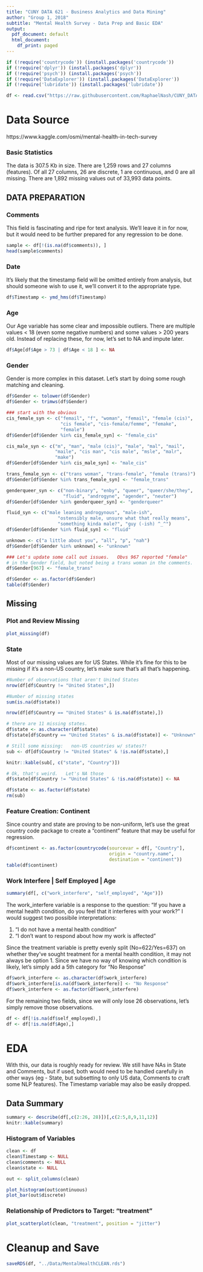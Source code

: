 ```yaml
---
title: "CUNY DATA 621 - Business Analytics and Data Mining"
author: "Group 1, 2018"
subtitle: "Mental Health Survey - Data Prep and Basic EDA"
output:
  pdf_document: default
  html_document:
    df_print: paged
---
```


```r
if (!require('countrycode')) (install.packages('countrycode'))
if (!require('dplyr')) (install.packages('dplyr'))
if (!require('psych')) (install.packages('psych'))
if (!require('DataExplorer')) (install.packages('DataExplorer'))
if (!require('lubridate')) (install.packages('lubridate'))

df <- read.csv("https://raw.githubusercontent.com/RaphaelNash/CUNY_DATA621_GroupProject/master/Data/survey_RAW.csv")
```

# Data Source

https://www.kaggle.com/osmi/mental-health-in-tech-survey

### Basic Statistics

The data is 307.5 Kb in size. There are 1,259 rows and 27 columns (features). Of all 27 columns, 26 are discrete, 1 are continuous, and 0 are all missing. There are 1,892 missing values out of 33,993 data points.

## DATA PREPARATION

### Comments

This field is fascinating and ripe for text analysis.   We'll leave it in for now, but it would need to be further prepared for any regression to be done. 

```r
sample <- df[!(is.na(df$comments)), ]
head(sample$comments)
```

### Date

It's likely that the timestamp field will be omitted entirely from analysis, but should someone wish to use it, we'll convert it to the appropriate type. 

```r
df$Timestamp <- ymd_hms(df$Timestamp)
```

### Age

Our Age variable has some clear and impossible outliers.   There are multiple values < 18 (even some negative numbers) and some values > 200 years old.   Instead of replacing these, for now, let's set to NA and impute later. 

```r
df$Age[df$Age > 73 | df$Age < 18 ] <- NA
```

### Gender

Gender is more complex in this dataset.   Let's start by doing some rough matching and cleaning.

```r
df$Gender <- tolower(df$Gender)
df$Gender <- trimws(df$Gender)

### start with the obvious
cis_female_syn <- c("femail", "f", "woman", "femail", "female (cis)",
                    "cis female", "cis-female/femme", "femake", 
                    "female")
df$Gender[df$Gender %in% cis_female_syn] <- "female_cis"

cis_male_syn <- c("m", "man", "male (cis)", "male", "mal", "mail", 
                  "maile", "cis man", "cis male", "msle", "malr", 
                  "make")
df$Gender[df$Gender %in% cis_male_syn] <- "male_cis"

trans_female_syn <- c("trans woman", "trans-female", "female (trans)")
df$Gender[df$Gender %in% trans_female_syn] <- "female_trans"

genderqueer_syn <- c("non-binary", "enby", "queer", "queer/she/they",
                     "fluid", "androgyne", "agender", "neuter")
df$Gender[df$Gender %in% genderqueer_syn] <- "genderqueer"

fluid_syn <- c("male leaning androgynous", "male-ish", 
                   "ostensibly male, unsure what that really means", 
                   "something kinda male?", "guy (-ish) ^_^")
df$Gender[df$Gender %in% fluid_syn] <- "fluid"

unknown <- c("a little about you", "all", "p", "nah")
df$Gender[df$Gender %in% unknown] <- "unknown"

### Let's update some call out issues.   Obvs 967 reported "female" 
# in the Gender field, but noted being a trans woman in the comments.  
df$Gender[967] <- "female_trans"

df$Gender <- as.factor(df$Gender)
table(df$Gender)
```

## Missing

### Plot and Review Missing

```r
plot_missing(df)
```

### State

Most of our missing values are for US States.   While it's fine for this to be missing if it's a non-US country, let's make sure that's all that's happening.

```r
#Number of observations that aren't United States
nrow(df[df$Country != "United States",])

#Number of missing states
sum(is.na(df$state))

nrow(df[df$Country == "United States" & is.na(df$state),])

# there are 11 missing states.  
df$state <- as.character(df$state)
df$state[df$Country == "United States" & is.na(df$state)] <- "Unknown"

# Still some missing:   non-US countries w/ states?!
sub <- df[df$Country != "United States" & !is.na(df$state),]

knitr::kable(sub[, c("state", "Country")])

# Ok, that's weird.   Let's NA those
df$state[df$Country != "United States" & !is.na(df$state)] <- NA

df$state <- as.factor(df$state)
rm(sub)
```

### Feature Creation: Continent

Since country and state are proving to be non-uniform, let's use the great country code package to create a "continent" feature that may be useful for regression.

```r
df$continent <- as.factor(countrycode(sourcevar = df[, "Country"],
                                      origin = "country.name",
                                      destination = "continent"))
table(df$continent)
```

### Work Interfere | Self Employed | Age

```r
summary(df[, c("work_interfere", "self_employed", "Age")])
```

The work_interfere variable is a response to the question: "If you have a mental health condition, do you feel that it interferes with your work?"   I would suggest two possibile interpretations:

1)   "I do not have a mental health condition"
2)   "I don't want to respond about how my work is affected"

Since the treatment variable is pretty evenly split (No=622/Yes=637) on whether they've sought treatment for a mental health condition, it may not always be option 1.   Since we have no way of knowing which condition is likely, let's simply add a 5th category for "No Response"

```r
df$work_interfere <- as.character(df$work_interfere)
df$work_interfere[is.na(df$work_interfere)] <- "No Response"
df$work_interfere <- as.factor(df$work_interfere)
```

For the remaining two fields, since we will only lose 26 observations, let's simply remove those observations. 

```r
df <- df[!is.na(df$self_employed),]
df <- df[!is.na(df$Age),]
```

# EDA

With this, our data is roughly ready for review.   We still have NAs in State and Comments, but if used, both would need to be handled carefully in other ways (eg - State, but subsetting to only US data, Comments to craft some NLP features).  The Timestamp variable may also be easily dropped. 

## Data Summary

```r
summary <- describe(df[,c(2:26, 28)])[,c(2:5,8,9,11,12)]
knitr::kable(summary)
```

### Histogram of Variables

```r
clean <- df
clean$Timestamp <- NULL
clean$comments <- NULL
clean$state <- NULL

out <- split_columns(clean)

plot_histogram(out$continuous)
plot_bar(out$discrete)
```

### Relationship of Predictors to Target:  "treatment"

```r
plot_scatterplot(clean, "treatment", position = "jitter")
```

# Cleanup and Save

```r
saveRDS(df, "../Data/MentalHealthCLEAN.rds")
```



